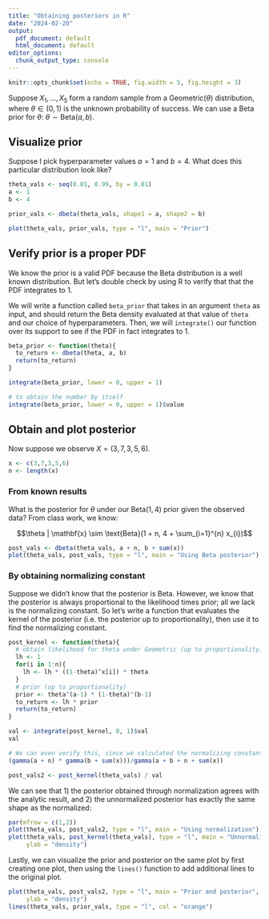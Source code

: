 ```yaml
---
title: "Obtaining posteriors in R"
date: "2024-02-20"
output:
  pdf_document: default
  html_document: default
editor_options:
  chunk_output_type: console
---
```


```r
knitr::opts_chunk$set(echo = TRUE, fig.width = 5, fig.height = 3)
```

Suppose $X_{1},\ldots, X_{5}$ form a random sample from a $\text{Geometric}(\theta)$ distribution, where $\theta \in (0,1)$ is the unknown probability of success. We can use a Beta prior for $\theta$: $\theta \sim \text{Beta}(a, b)$.

## Visualize prior

Suppose I pick hyperparameter values $a = 1$ and $b = 4$. What does this particular distribution look like?

```r
theta_vals <- seq(0.01, 0.99, by = 0.01)
a <- 1
b <- 4

prior_vals <- dbeta(theta_vals, shape1 = a, shape2 = b)

plot(theta_vals, prior_vals, type = "l", main = "Prior")

```

## Verify prior is a proper PDF

We know the prior is a valid PDF because the Beta distribution is a well known distribution. But let's double check by using R to verify that that the PDF integrates to 1. 

We will write a function called `beta_prior` that takes in an argument `theta` as input, and should return the Beta density evaluated at that value of `theta` and our choice of hyperparameters. Then, we will `integrate()` our function over its support to see if the PDF in fact integrates to 1.

```r
beta_prior <- function(theta){
  to_return <- dbeta(theta, a, b)
  return(to_return)
}

integrate(beta_prior, lower = 0, upper = 1)

# to obtain the number by itself
integrate(beta_prior, lower = 0, upper = 1)$value
```

## Obtain and plot posterior

Now suppose we observe $X = (3, 7, 3, 5, 6)$. 

```r
x <- c(3,7,3,5,6)
n <- length(x)
```

### From known results

What is the posterior for $\theta$ under our $\text{Beta}(1,4)$ prior given the observed data? From class work, we know:

$$\theta | \mathbf{x} \sim \text{Beta}(1 + n, 4 + \sum_{i=1}^{n} x_{i})$$


```r
post_vals <- dbeta(theta_vals, a + n, b + sum(x))
plot(theta_vals, post_vals, type = "l", main = "Using Beta posterior")
```

### By obtaining normalizing constant

Suppose we didn't know that the posterior is Beta. However, we know that the posterior is always proportional to the likelihood times prior; all we lack is the normalizing constant. So let's write a function that evaluates the kernel of the posterior (i.e. the posterior up to proportionality), then use it to find the normalizing constant.

```r
post_kernel <- function(theta){
  # obtain likelihood for theta under Geometric (up to proportionality)
  lh <- 1
  for(i in 1:n){
    lh <- lh * ((1-theta)^x[i]) * theta
  }
  # prior (up to proportionality)
  prior <- theta^(a-1) * (1-theta)^(b-1)
  to_return <- lh * prior
  return(to_return)
}

val <- integrate(post_kernel, 0, 1)$val
val

# We can even verify this, since we calculated the normalizing constant analytically!
(gamma(a + n) * gamma(b + sum(x)))/gamma(a + b + n + sum(x))

post_vals2 <- post_kernel(theta_vals) / val

```

We can see that 1) the posterior obtained through normalization agrees with the analytic result, and 2) the unnormalized posterior has exactly the same shape as the normalized:

```r
par(mfrow = c(1,2))
plot(theta_vals, post_vals2, type = "l", main = "Using normalization")
plot(theta_vals, post_kernel(theta_vals), type = "l", main = "Unnormalized",
     ylab = "density")
```


Lastly, we can visualize the prior and posterior on the same plot by first creating one plot, then using the `lines()` function to add additional lines to the original plot.
```r
plot(theta_vals, post_vals2, type = "l", main = "Prior and posterior",
     ylab = "density")
lines(theta_vals, prior_vals, type = "l", col = "orange")
```

